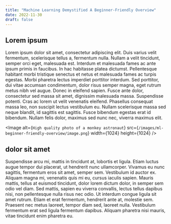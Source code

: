 ```yaml
---
title: "Machine Learning Demystified A Beginner-Friendly Overview"
date: 2022-11-30
draft: false
---
```


## Lorem ipsum

Lorem ipsum dolor sit amet, consectetur adipiscing elit.
Duis varius velit fermentum, scelerisque tellus a, fermentum nulla.
Nullam a velit tincidunt, semper orci eget, malesuada est.
Interdum et malesuada fames ac ante ipsum primis in faucibus.
In hac habitasse platea dictumst. Pellentesque habitant morbi tristique senectus et netus et malesuada fames ac turpis egestas. Morbi pharetra lectus imperdiet porttitor interdum. Sed porttitor, dui vitae accumsan condimentum, dolor risus semper magna, eget rutrum metus nibh vel augue. Donec in eleifend sapien. Fusce ante dolor, consectetur sed massa sit amet, dignissim malesuada massa. Suspendisse potenti. Cras ac lorem ut velit venenatis eleifend. Phasellus consequat massa leo, non suscipit lectus vestibulum eu. Nullam scelerisque massa sed neque blandit, id sagittis est sagittis. Fusce bibendum egestas erat id bibendum.
Nullam felis dolor, maximus sed nunc nec, viverra maximus elit.

<Image
  alt={`High quality photo of a monkey astronaut`}
  src={`/images/ml-beginner-friendly-overview/image.png`}
  width={1024}
  height={1024}
/>

## dolor sit amet

Suspendisse arcu mi, mattis in tincidunt at, lobortis et ligula.
Etiam luctus augue tempor dui placerat, ut hendrerit nunc ullamcorper.
Vivamus eu nunc sagittis, fermentum eros sit amet, semper sem.
Vestibulum id auctor ex. Aliquam magna mi, venenatis quis mi eu, cursus iaculis sapien.
Mauris mattis, tellus at euismod tincidunt, dolor lorem dictum dolor, in semper sem odio vel diam.
Sed mattis, sapien eu viverra convallis, lectus tellus dapibus nisi, non pellentesque nulla risus nec odio.
Ut interdum congue ligula sit amet rutrum. Etiam et erat fermentum, hendrerit ante at, molestie sem.
Praesent nec metus laoreet, tempor diam sed, laoreet nulla. Vestibulum fermentum erat sed ligula fermentum dapibus.
Aliquam pharetra nisi mauris, vitae tincidunt enim pharetra eu.
